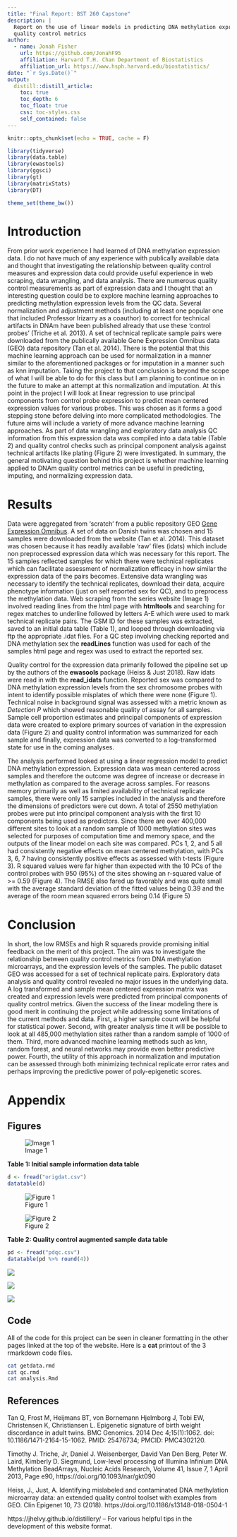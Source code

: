 ```yaml
---
title: "Final Report: BST 260 Capstone"
description: |
  Report on the use of linear models in predicting DNA methylation expression from
  quality control metrics
author:
  - name: Jonah Fisher
    url: https://github.com/JonahF95
    affiliation: Harvard T.H. Chan Department of Biostatistics
    affiliation_url: https://www.hsph.harvard.edu/biostatistics/
date: "`r Sys.Date()`"
output: 
  distill::distill_article:
    toc: true
    toc_depth: 6
    toc_float: true
    css: toc-styles.css
    self_contained: false
---
```


```r
knitr::opts_chunk$set(echo = TRUE, cache = F)

library(tidyverse)
library(data.table)
library(ewastools)
library(ggsci)
library(gt)
library(matrixStats)
library(DT)

theme_set(theme_bw())
```

# Introduction

From prior work experience I had learned of DNA methylation expression data. I do 
not have much of any experience with publically available data and thought that investigating 
the relationship between quality control measures and expression data could provide 
useful experience in web scraping, data wrangling, and data analysis. There
are numerous quality control measurements as part of expression data and I thought
that an interesting question could be to explore machine learning approaches to
predicting methylation expression levels from the QC data. Several normalization 
and adjustment methods (including at least one popular one that included Professor Irizarry
as a coauthor)
to correct for technical artifacts in DNAm have been published already that use
these 'control probes' (Triche et al. 2013). A set of technical replicate sample pairs were 
downloaded from the publically available Gene Expression Omnibus data (GEO) 
data repository (Tan et al. 2014). There is the potential that this machine
learning approach can be used for normalization in a manner similar to the aforementioned
packages or for imputation in a manner such as knn imputation. Taking the project
to that conclusion is beyond the scope of what I will be able to do for this 
class but I am planning to continue on in the future to make an attempt at this normalization and imputation.
At this point in the project I will look at linear regression to use principal
components from control probe expression to predict mean centered expression
values for various probes. This was chosen as it forms a good stepping stone before
delving into more complicated methodologies. The future aims will include a variety of more 
advance machine learning approaches.
As part of data wrangling and exploratory data analysis QC information from 
this expression data was compiled into a data table (Table 2) and quality control
checks such as principal component analysis against technical artifacts like plating
(Figure 2) were investigated.
In summary, the general motivating question behind this project is whether
machine learning applied to DNAm quality control metrics can be useful in predicting,
imputing, and normalizing expression data. 


# Results 

Data were aggregated from 'scratch' from a public repository GEO [Gene Expression
Omnibus](https://www.ncbi.nlm.nih.gov/geo/). A set of data on Danish twins was chosen
and 15 samples were downloaded from the website (Tan et al. 2014). This dataset
was chosen because it has readily available 'raw' files (idats) which include 
non preprocessed expression data which was necessary for this report. The 15 samples
reflected samples for which there were technical replicates which can facilitate 
assessment of normalization efficacy in how similar the expression data of the 
pairs becomes. Extensive data wrangling was necessary to identify the technical replicates,
download their data, acquire phenotype information (just on self reported sex for QC),
and to preprocess the methylation data. Web scraping from the series website (Image 1)
involved reading lines from the html page with __htmltools__ and searching for regex
matches to underline followed by letters A-E which were used to mark technical replicate 
pairs. The GSM ID for these samples was extracted, saved to an initial data table (Table 1), and looped
through downloading via ftp the appropriate .idat files. For a QC step involving
checking reported and DNA methylation sex the __readLines__ function was used
for each of the samples html page and regex was used to extract the reported sex. 

Quality control for the expression data primarily followed the pipeline set up
by the authors of the __ewasools__ package (Heiss & Just 2018). Raw idats were 
read in with the __read_idats__ function. Reported sex was compared to DNA
methylation expression levels from the sex chromosome probes with intent
to identify possible misplates of which there were none (Figure 1). Technical noise in 
background signal was assessed with a metric known as *Detection P* which showed
reasonable quality of assay for all samples. Sample cell proportion estimates and principal
components of expression data were created to explore primary sources of variation 
in the expression data (Figure 2) and quality control information was summarized
for each sample and finally, expression data was converted to a log-transformed 
state for use in the coming analyses.

The analysis performed looked at using a linear regression model to predict
DNA methylation expression. Expression data was mean centered across samples
and therefore the outcome was degree of increase or decrease in methylation as
compared to the average across samples. For reasons memory primarily as well 
as limited availability of technical replicate samples, there were 
only 15 samples included in the analysis and therefore the dimensions of predictors
were cut down. A total of 2550 methylation probes were put into principal component
analysis with the first 10 components being used as predictors. Since there are
over 400,000 different sites to look at a random sample of 1000 methylation sites
was selected for purposes of computation time and memory space, 
and the outputs of the linear model on each site was compared. PCs
1, 2, and 5 all had consistently negative effects on mean centered methylation, 
with PCs 3, 6, 7 having consistently positive effects as assessed with t-tests (Figure 3). 
R squared values were far higher than expected with the 10 PCs of the control
probes with 950 (95%) of the sites showing an r-squared value of >= 0.59 (Figure 4). 
The RMSE also fared up favorably and was quite small with the average standard
deviation of the fitted values being 0.39 and the average of the room mean
squared errors being 0.14 (Figure 5)

# Conclusion

In short, the low RMSEs and high R squareds provide promising initial feedback
on the merit of this project. The aim was to investigate the relationship
between quality control metrics from DNA methylation microarrays, and the expression
levels of the samples. The public dataset GEO was accessed for a set of technical
replicate pairs. Exploratory data analysis and quality control revealed no major 
issues in the underlying data. A log transformed and sample mean centered expression
matrix was created and expression levels were predicted from principal components
of quality control metrics. Given the success of the linear modeling there is
good merit in continuing the project while addressing some limitations of the current
methods and data. First, a higher sample count will be helpful for statistical power. 
Second, with greater analysis time it will be possible to look at all 485,000 
methylation sites rather than a random sample of 1000 of them. Third, more advanced
machine learning methods such as knn, random forest, and neural networks may 
provide even better predictive power. Fourth, the utility of this approach in
normalization and imputation can be assessed through both minimizing technical replicate
error rates and perhaps improving the predictive power of poly-epigenetic scores. 

# Appendix

## Figures

![Image 1](./geosite.png)


**Table 1: Initial sample information data table**

```r
d <- fread("origdat.csv") 
datatable(d) 
```

![Figure 1](./sexcheck.png)  

![Figure 2](./pcs_by_slide.png) 

**Table 2: Quality control augmented sample data table**

```r
pd <- fread("pdqc.csv") 
datatable(pd %>% round(4))
```

![](./coefficient_predictors.png)


![](./rsq.png)

![](./sdvsrmse.png)

## Code 

All of the code for this project can be seen in cleaner formatting in the other pages linked at the 
top of the website. Here is a __cat__ printout of the 3 rmarkdown code files.

```bash
cat getdata.rmd
cat qc.rmd
cat analysis.Rmd
```


## References

Tan Q, Frost M, Heijmans BT, von Bornemann Hjelmborg J, Tobi EW, Christensen K, Christiansen L. Epigenetic signature of birth weight discordance in adult twins. BMC Genomics. 2014 Dec 4;15(1):1062. doi: 10.1186/1471-2164-15-1062. PMID: 25476734; PMCID: PMC4302120.

Timothy J. Triche, Jr, Daniel J. Weisenberger, David Van Den Berg, Peter W. Laird, Kimberly D. Siegmund, Low-level processing of Illumina Infinium DNA Methylation BeadArrays, Nucleic Acids Research, Volume 41, Issue 7, 1 April 2013, Page e90, https://doi.org/10.1093/nar/gkt090

Heiss, J., Just, A. Identifying mislabeled and contaminated DNA methylation microarray data: an extended quality control toolset with examples from GEO. Clin Epigenet 10, 73 (2018). https://doi.org/10.1186/s13148-018-0504-1

https://jhelvy.github.io/distillery/ -- For various helpful tips in the development of this website format.


